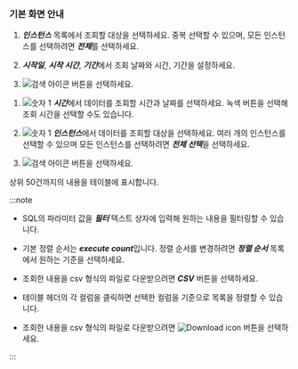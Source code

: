 ### 기본 화면 안내

<ProdImg img='db-database-sql-stat.png' desc='SQL 통계' />

<Xclude product='postgresql'>

1. ***인스턴스*** 목록에서 조회할 대상을 선택하세요. 중복 선택할 수 있으며, 모든 인스턴스를 선택하려면 ***전체***를 선택하세요.

1. ***시작일***, ***시작 시간***, ***기간***에서 조회 날짜와 시간, 기간을 설정하세요.

1. ![검색 아이콘](/img/ico-btn-search.png) 버튼을 선택하세요.

</Xclude>

<InDoc product='postgresql'>

1. ![숫자 1](/img/number-01.png) ***시간***에서 데이터를 조회할 시간과 날짜를 선택하세요. 녹색 버튼을 선택해 조회 시간을 선택할 수도 있습니다.

1. ![숫자 1](/img/number-01.png) ***인스턴스***에서 데이터를 조회할 대상을 선택하세요. 여러 개의 인스턴스를 선택할 수 있으며 모든 인스턴스를 선택하려면 ***전체 선택***을 선택하세요.

1. ![검색 아이콘](/img/ico-btn-search.png) 버튼을 선택하세요.

</InDoc>

상위 50건까지의 내용을 테이블에 표시합니다.

:::note

<Xclude product='postgresql'>

* SQL의 파라미터 값을 ***필터*** 텍스트 상자에 입력해 원하는 내용을 필터링할 수 있습니다.

* 기본 정렬 순서는 ***execute count***입니다. 정렬 순서를 변경하려면 ***정렬 순서*** 목록에서 원하는 기준을 선택하세요.

* 조회한 내용을 csv 형식의 파일로 다운받으려면 ***CSV*** 버튼을 선택하세요.

</Xclude>

<InDoc product='postgresql'>

* 테이블 헤더의 각 컬럼을 클릭하면 선택한 컬럼을 기준으로 목록을 정렬할 수 있습니다.

* 조회한 내용을 csv 형식의 파일로 다운받으려면 ![Download icon](/img/ico-download.svg) 버튼을 선택하세요.

</InDoc>

:::
